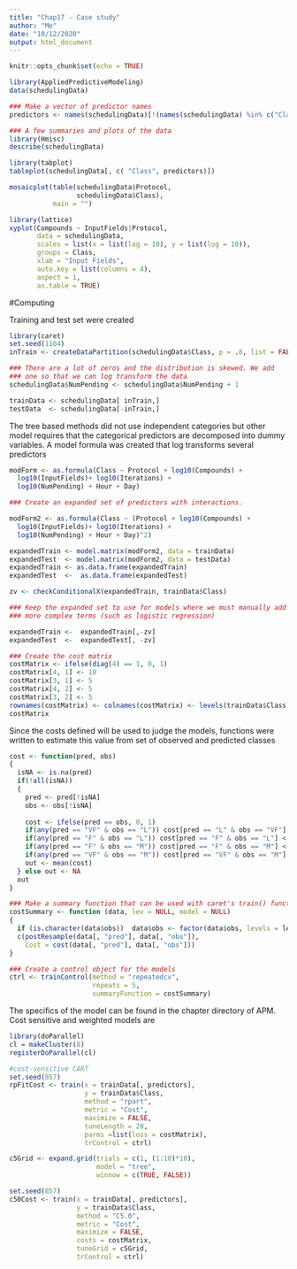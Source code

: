```yaml
---
title: "Chap17 - Case study"
author: "Me"
date: "10/12/2020"
output: html_document
---
```


```r
knitr::opts_chunk$set(echo = TRUE)
```

```r
library(AppliedPredictiveModeling)
data(schedulingData)

### Make a vector of predictor names
predictors <- names(schedulingData)[!(names(schedulingData) %in% c("Class"))]

### A few summaries and plots of the data
library(Hmisc)
describe(schedulingData)


```

```r
library(tabplot)
tableplot(schedulingData[, c( "Class", predictors)])

mosaicplot(table(schedulingData$Protocol, 
                 schedulingData$Class), 
           main = "")
```
```r
library(lattice)
xyplot(Compounds ~ InputFields|Protocol,
       data = schedulingData,
       scales = list(x = list(log = 10), y = list(log = 10)),
       groups = Class,
       xlab = "Input Fields",
       auto.key = list(columns = 4),
       aspect = 1,
       as.table = TRUE)

```

#Computing

Training and test set were created
```r
library(caret)
set.seed(1104)
inTrain <- createDataPartition(schedulingData$Class, p = .8, list = FALSE)

### There are a lot of zeros and the distribution is skewed. We add
### one so that we can log transform the data
schedulingData$NumPending <- schedulingData$NumPending + 1

trainData <- schedulingData[ inTrain,]
testData  <- schedulingData[-inTrain,]
```
The tree based methods did not use independent categories but other model requires that the categorical predictors are decomposed into dummy variables. A model formula was created that log transforms several predictors

```r
modForm <- as.formula(Class ~ Protocol + log10(Compounds) +
  log10(InputFields)+ log10(Iterations) +
  log10(NumPending) + Hour + Day)

### Create an expanded set of predictors with interactions. 

modForm2 <- as.formula(Class ~ (Protocol + log10(Compounds) +
  log10(InputFields)+ log10(Iterations) +
  log10(NumPending) + Hour + Day)^2)
```

```r
expandedTrain <- model.matrix(modForm2, data = trainData)
expandedTest  <- model.matrix(modForm2, data = testData)
expandedTrain <- as.data.frame(expandedTrain)
expandedTest  <-  as.data.frame(expandedTest)
```

```r
zv <- checkConditionalX(expandedTrain, trainData$Class)

### Keep the expanded set to use for models where we must manually add
### more complex terms (such as logistic regression)

expandedTrain <-  expandedTrain[,-zv]
expandedTest  <-  expandedTest[, -zv]
```

```r
### Create the cost matrix
costMatrix <- ifelse(diag(4) == 1, 0, 1)
costMatrix[4, 1] <- 10
costMatrix[3, 1] <- 5
costMatrix[4, 2] <- 5
costMatrix[3, 2] <- 5
rownames(costMatrix) <- colnames(costMatrix) <- levels(trainData$Class)
costMatrix
```



Since the costs defined will be used to judge the models, functions were written to estimate this value from set of observed and predicted classes
```r
cost <- function(pred, obs)
{
  isNA <- is.na(pred)
  if(!all(isNA))
  {
    pred <- pred[!isNA]
    obs <- obs[!isNA]
    
    cost <- ifelse(pred == obs, 0, 1)
    if(any(pred == "VF" & obs == "L")) cost[pred == "L" & obs == "VF"] <- 10
    if(any(pred == "F" & obs == "L")) cost[pred == "F" & obs == "L"] <- 5
    if(any(pred == "F" & obs == "M")) cost[pred == "F" & obs == "M"] <- 5
    if(any(pred == "VF" & obs == "M")) cost[pred == "VF" & obs == "M"] <- 5
    out <- mean(cost)
  } else out <- NA
  out
}

### Make a summary function that can be used with caret's train() function
costSummary <- function (data, lev = NULL, model = NULL)
{
  if (is.character(data$obs))  data$obs <- factor(data$obs, levels = lev)
  c(postResample(data[, "pred"], data[, "obs"]),
    Cost = cost(data[, "pred"], data[, "obs"]))
}

### Create a control object for the models
ctrl <- trainControl(method = "repeatedcv", 
                     repeats = 5,
                     summaryFunction = costSummary)
```





The specifics of the model can be found in the chapter directory of APM. Cost sensitive and weighted models are
```r
library(doParallel)
cl = makeCluster(8)
registerDoParallel(cl)
```


```r
#cost-sensitive CART
set.seed(857)
rpFitCost <- train(x = trainData[, predictors],
                   y = trainData$Class,
                   method = "rpart",
                   metric = "Cost",
                   maximize = FALSE,
                   tuneLength = 20,
                   parms =list(loss = costMatrix),
                   trControl = ctrl)
```

```r
c5Grid <- expand.grid(trials = c(1, (1:10)*10),
                      model = "tree",
                      winnow = c(TRUE, FALSE))

set.seed(857)
c50Cost <- train(x = trainData[, predictors],
                 y = trainData$Class,
                 method = "C5.0",
                 metric = "Cost",
                 maximize = FALSE,
                 costs = costMatrix,
                 tuneGrid = c5Grid,
                 trControl = ctrl)
```

























